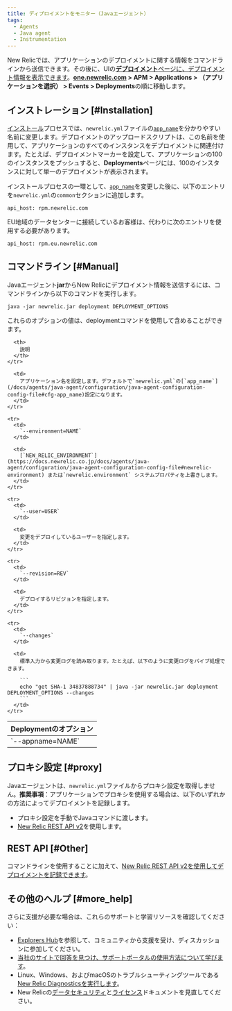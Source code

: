 ```yaml
---
title: ディプロイメントをモニター（Javaエージェント）
tags:
  - Agents
  - Java agent
  - Instrumentation
---
```


New Relicでは、アプリケーションのデプロイメントに関する情報をコマンドラインから送信できます。その後に、UIの[**デプロイメント**ページに、デプロイメント情報を表示できます](/docs/apm/applications-menu/events/deployments-page)。**[one.newrelic.com](https://one.newrelic.com) > APM > Applications > （アプリケーションを選択） > Events > Deployments**の順に移動します。

## インストレーション [#Installation]

[インストール](/docs/agents/java-agent/installation/java-agent-manual-installation)プロセスでは、`newrelic.yml`ファイルの[`app_name`](/docs/agents/java-agent/configuration/java-agent-configuration-config-file#cfg-app_name)を分かりやすい名前に変更します。デプロイメントのアップロードスクリプトは、この名前を使用して、アプリケーションのすべてのインスタンスをデプロイメントに関連付けます。たとえば、デプロイメントマーカーを設定して、アプリケーションの100のインスタンスをプッシュすると、**Deployments**ページには、100のインスタンスに対して単一のデプロイメントが表示されます。

インストールプロセスの一環として、[`app_name`](/docs/agents/java-agent/configuration/java-agent-configuration-config-file#cfg-app_name)を変更した後に、以下のエントリを`newrelic.yml`の`common`セクションに追加します。

```
api_host: rpm.newrelic.com
```

EU地域のデータセンターに接続しているお客様は、代わりに次のエントリを使用する必要があります。

```
api_host: rpm.eu.newrelic.com
```

## コマンドライン [#Manual]

Javaエージェント**jar**からNew Relicにデプロイメント情報を送信するには、コマンドラインから以下のコマンドを実行します。

```
java -jar newrelic.jar deployment DEPLOYMENT_OPTIONS
```

これらのオプションの値は、deploymentコマンドを使用して含めることができます。

<Table>
  <thead>
    <tr>
      <th style={{ width: "225px" }}>
        Deploymentのオプション
      </th>

      <th>
        説明
      </th>
    </tr>
  </thead>

  <tbody>
    <tr>
      <td>
        `--appname=NAME`
      </td>

      <td>
        アプリケーション名を設定します。デフォルトで`newrelic.yml`の[`app_name`](/docs/agents/java-agent/configuration/java-agent-configuration-config-file#cfg-app_name)設定になります。
      </td>
    </tr>

    <tr>
      <td>
        `--environment=NAME`
      </td>

      <td>
        [`NEW_RELIC_ENVIRONMENT`](https://docs.newrelic.co.jp/docs/agents/java-agent/configuration/java-agent-configuration-config-file#newrelic-environment) または`newrelic.environment` システムプロパティを上書きします。
      </td>
    </tr>

    <tr>
      <td>
        `--user=USER`
      </td>

      <td>
        変更をデプロイしているユーザーを指定します。
      </td>
    </tr>

    <tr>
      <td>
        `--revision=REV`
      </td>

      <td>
        デプロイするリビジョンを指定します。
      </td>
    </tr>

    <tr>
      <td>
        `--changes`
      </td>

      <td>
        標準入力から変更ログを読み取ります。たとえば、以下のように変更ログをパイプ処理できます。

        ```
        echo "get SHA-1 34837888734" | java -jar newrelic.jar deployment DEPLOYMENT_OPTIONS --changes
        ```
      </td>
    </tr>
  </tbody>
</Table>

## プロキシ設定 [#proxy]

Javaエージェントは、`newrelic.yml`ファイルからプロキシ設定を取得しません。**推奨事項**：アプリケーションでプロキシを使用する場合は、以下のいずれかの方法によってデプロイメントを記録します。

* プロキシ設定を手動でJavaコマンドに渡します。
* [New Relic REST API v2](/docs/apm/new-relic-apm/maintenance/recording-deployments)を使用します。

## REST API [#Other]

コマンドラインを使用することに加えて、[New Relic REST API v2を使用してデプロイメントを記録できます](/docs/apm/new-relic-apm/maintenance/recording-deployments)。

## その他のヘルプ [#more_help]

さらに支援が必要な場合は、これらのサポートと学習リソースを確認してください：

* [Explorers Hub](https://discuss.newrelic.com/)を参照して、コミュニティから支援を受け、ディスカッションに参加してください。
* [当社のサイトで回答を見つけ、サポートポータルの使用方法について学びます](/docs/using-new-relic/welcome-new-relic/get-started/find-help-use-support-portal)。
* Linux、Windows、およびmacOSのトラブルシューティングツールである[New Relic Diagnosticsを実行します](/docs/using-new-relic/cross-product-functions/troubleshooting/new-relic-diagnostics)。
* New Relicの[データセキュリティ](/docs/security)と[ライセンス](/docs/licenses)ドキュメントを見直してください。
